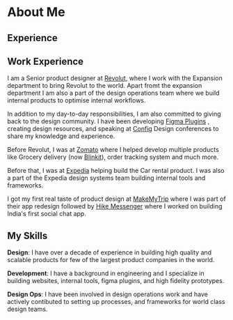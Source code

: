 
# About Me

## Experience



## Work Experience

I am a Senior product designer at [Revolut](https://www.revolut.com/), where I work with the Expansion department to bring Revolut to the world. 
Apart fromt the expansion department I am also a part of the design operations team where we build internal products to optimise internal workflows.

In addition to my day-to-day responsibilities, I am also committed to giving back to the design community. I have been developing [Figma Plugins](https://www.figma.com/@tushar) ,
creating design resources, and speaking at [Config](https://www.youtube.com/watch?v=FhXXEM1_aP4&t=55s&ab_channel=Figma) Design conferences to share my knowledge and experience.

Before Revolut, I was at [Zomato](https://en.wikipedia.org/wiki/Zomato) where I helped develop multiple products like Grocery delivery (now [Blinkit](https://en.wikipedia.org/wiki/Blinkit)), order tracking system and much more.

Before that, I was at [Expedia](https://en.wikipedia.org/wiki/Expedia_Group) helping build the Car rental product. I was also a part of the Expedia design systems team building internal tools and frameworks.

I got my first real taste of product design at [MakeMyTrip](https://en.wikipedia.org/wiki/MakeMyTrip) where I was part of their app redesign followed by [Hike Messenger](https://en.wikipedia.org/wiki/Hike_Messenger) where I worked on building India's first social chat app.


## My Skills

**Design**: I have over a decade of experience in building high quality and scalable products for few of the largest product companies in the world.

**Development**: I have a background in engineering and I specialize in building websites, internal tools, figma plugins, and high fidelity prototypes.

**Design Ops**: I have been involved in design operations work and have actively contibuted to setting up processes, and frameworks for world class design teams.


